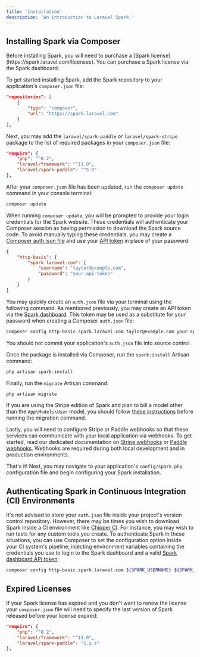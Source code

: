 ```yaml
---
title: 'Installation'
description: 'An introduction to Laravel Spark.'
---
```


## Installing Spark via Composer

<Note>
    Before installing Spark, you will need to purchase a [Spark license](https://spark.laravel.com/licenses). You can purchase a Spark license via the Spark dashboard.
</Note>

To get started installing Spark, add the Spark repository to your application's `composer.json` file:

```json composer.json
"repositories": [
    {
        "type": "composer",
        "url": "https://spark.laravel.com"
    }
],
```

Next, you may add the `laravel/spark-paddle` or `laravel/spark-stripe` package to the list of required packages in your `composer.json` file:

```json composer.json
"require": {
    "php": "^8.2",
    "laravel/framework": "^11.0",
    "laravel/spark-paddle": "^5.0"
},
```

After your `composer.json` file has been updated, run the `composer update` command in your console terminal:

```bash
composer update
```

When running `composer update`, you will be prompted to provide your login credentials for the Spark website. These credentials will authenticate your Composer session as having permission to download the Spark source code. To avoid manually typing these credentials, you may create a [Composer auth.json file](https://getcomposer.org/doc/articles/http-basic-authentication) and use your [API token](https://spark.laravel.com/user/api-tokens) in place of your password:

```json auth.json
{
    "http-basic": {
        "spark.laravel.com": {
            "username": "taylor@example.com",
            "password": "your-api-token"
        }
    }
}
```

You may quickly create an `auth.json` file via your terminal using the following command. As mentioned previously, you may create an API token via the [Spark dashboard](https://spark.laravel.com/user/api-tokens). This token may be used as a substitute for your password when creating a Composer `auth.json` file:

```bash
composer config http-basic.spark.laravel.com taylor@example.com your-api-token
```

<Note>

You should not commit your application's `auth.json` file into source control.
</Note>

Once the package is installed via Composer, run the `spark:install` Artisan command:

```bash
php artisan spark:install
```

Finally, run the `migrate` Artisan command:

```bash
php artisan migrate
```

<Note>

If you are using the Stripe edition of Spark and plan to bill a model other than the `App\Models\User` model, you should follow [these instructions](./spark-stripe/customization#migrations) before running the migration command.
</Note>

Lastly, you will need to configure Stripe or Paddle webhooks so that these services can communicate with your local application via webhooks. To get started, read our dedicated documentation on [Stripe webhooks](./spark-stripe/configuration#stripe-webhooks) or [Paddle webhooks](./spark-paddle/configuration#paddle-webhooks). Webhooks are required during both local development and in production environments.

That's it! Next, you may navigate to your application's `config/spark.php` configuration file and begin configuring your Spark installation.

## Authenticating Spark in Continuous Integration (CI) Environments

It's not advised to store your `auth.json` file inside your project's version control repository. However, there may be times you wish to download Spark inside a CI environment like [Chipper CI](https://chipperci.com/). For instance, you may wish to run tests for any custom tools you create. To authenticate Spark in these situations, you can use Composer to set the configuration option inside your CI system's pipeline, injecting environment variables containing the credentials you use to login to the Spark dashboard and a valid [Spark dashboard API token](https://spark.laravel.com/users/api-tokens):

```sh
composer config http-basic.spark.laravel.com ${SPARK_USERNAME} ${SPARK_API_TOKEN}
```

## Expired Licenses

If your Spark license has expired and you don't want to renew the license your `composer.json` file will need to specify the last version of Spark released before your license expired:

```json composer.json
"require": {
    "php": "^8.2",
    "laravel/framework": "^11.0",
    "laravel/spark-paddle": "5.y.z"
},
```

